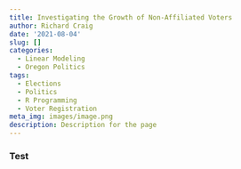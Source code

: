 ```yaml
---
title: Investigating the Growth of Non-Affiliated Voters
author: Richard Craig
date: '2021-08-04'
slug: []
categories:
  - Linear Modeling
  - Oregon Politics
tags:
  - Elections
  - Politics
  - R Programming
  - Voter Registration
meta_img: images/image.png
description: Description for the page
---
```


### Test